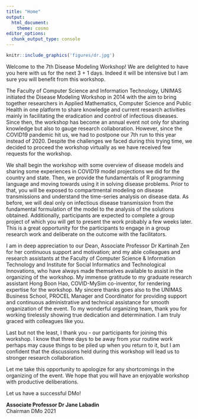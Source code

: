 ```yaml
---
title: "Home"
output:
  html_document:
    theme: cosmo
editor_options: 
  chunk_output_type: console
---
```

```r
knitr::include_graphics('figures/dr.jpg')
```

Welcome to the 7th Disease Modeling Workshop! We are delighted to have you here with us for the next 3 + 1 days. Indeed it will be intensive but I am sure you will benefit from this workshop. 

The Faculty of Computer Science and Information Technology, UNIMAS initiated the Disease Modeling Workshop in 2014 with the aim to bring together researchers in Applied Mathematics, Computer Science and Public Health in one platform to share knowledge and current research activities mainly in facilitating the eradication and control of infectious diseases. Since then, the workshop has become an annual event not only for sharing knowledge but also to gauge research collaboration.
However, since the COVID19 pandemic hit us, we had to postpone our 7th run to this year instead of 2020. Despite the challenges we faced during this trying time, we decided to proceed the workshop virtually as we have received few requests for the workshop.

We shall begin the workshop with some overview of disease models and sharing some experiences in COVID19 model projections we did for the country and state. Then, we provide the fundamentals of R programming language and moving towards using it in solving disease problems. Prior to that, you will be exposed to compartmental modeling on disease transmissions and understand the time-series analysis on disease data. As before, we will deal only on infectious disease transmission from the fundamental formulation of the model to the analysis of the solutions obtained. Additionally, participants are expected to complete a group project of which you will get to present the work probably a few weeks later. This is a great opportunity for the participants to engage in a group research work and deliberate on the outcome with the facilitators.

I am in deep appreciation to our Dean, Associate Professor Dr Kartinah Zen for her continuous support and motivation; and my able colleagues and research assistants at the Faculty of Computer Science & Information Technology and Institute for Social Informatics and Technological Innovations, who have always made themselves available to assist in the organizing of the workshop. My immense gratitude to my graduate research assistant Hong Boon Hao, COVID-MySim co-inventor, for rendering expertise for the workshop. My sincere thanks goes also to the UNIMAS Business School, PROCEL Manager and Coordinator for providing support and continuous administrative and technical assistance for smooth organization of the event. To my wonderful organizing team, thank you for working tirelessly showing true dedication and determination. I am truly graced with colleagues like you.

Last but not the least, I thank you - our participants for joining this workshop. I know that three days to be away from your routine work perhaps may cause things to be piled up when you return to it, but I am confident that the discussions held during this workshop will lead us to stronger research collaboration.

Let me take this opportunity to apologize for any shortcomings in the organizing of the event. We hope that you will have an enjoyable workshop with productive deliberations. 


Let us have a successful DMo!

**Associate Professor Dr Jane Labadin**  
Chairman DMo 2021
